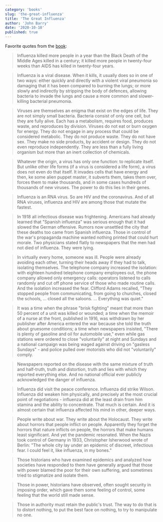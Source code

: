 ```yaml
---
category: 'books'
slug: 'the-great-influenza'
title: 'The Great Influenza'
author: 'John Barry'
date: '2020-10-10'
published: true
---
```


Favorite quotes from the [book](https://amzn.eu/fBjGHkS):

> Influenza killed more people in a year than the Black Death of the Middle Ages killed in a century; it killed more people in twenty-four weeks than AIDS has killed in twenty-four years.

> Influenza is a viral disease. When it kills, it usually does so in one of two ways: either quickly and directly with a violent viral pneumonia so damaging that it has been compared to burning the lungs; or more slowly and indirectly by stripping the body of defences, allowing bacteria to invade the lungs and cause a more common and slower-killing bacterial pneumonia.

> Viruses are themselves an enigma that exist on the edges of life. They are not simply small bacteria. Bacteria consist of only one cell, but they are fully alive. Each has a metabolism, requires food, produces waste, and reproduces by division. Viruses do not eat or burn oxygen for energy. They do not engage in any process that could be considered metabolic. They do not produce waste. They do not have sex. They make no side products, by accident or design. They do not even reproduce independently. They are less than a fully living organism but more than an inert collection of chemicals.

> Whatever the origin, a virus has only one function: to replicate itself. But unlike other life forms (if a virus is considered a life form), a virus does not even do that itself. It invades cells that have energy and then, ke some alien puppet master, it subverts them, takes them over, forces them to make thousands, and in some cases hundreds of thousands of new viruses. The power to do this lies in their genes.

> Influenza is an RNA virus. So are HIV and the coronavirus. And of all RNA viruses, influenza and HIV are among those that mutate the fastest.

> In 1918 all infectious disease was frightening. Americans had already learned that "Spanish influenza" was serious enough that it had slowed the German offensive. Rumors now unsettled the city that these deaths too came from Spanish influenza. Those in control of the war's propaganda machine wanted nothing printed that could hurt morale. Two physicians stated flatly to newspapers that the men had not died of influenza. They were lying.

> In virtually every home, someone was ill. People were already avoiding each other, turning their heads away if they had to talk, isolating themselves. The telephone company increased the isolation: with eighteen hundred telephone company employees out, the phone company allowed only emergency calls: operators listened to calls randomly and cut off phone service of those who made routine calls. And the isolation increased the fear. Clifford Adams recalled, "They stopped people from communicating, from going to churches, closed the schools, ... closed all the saloons. ... Everything was quiet."

> It was a time when the phrase "brisk fighting" meant that more than 50 percent of a unit was killed or wounded; a time when the memoir of a nurse at the front, published in 1916, was withdrawn by her publisher after America entered the war because she told the truth about gruesome conditions; a time when newspapers insisted, "There is plenty of gasoline and oil for automobile use," even while gas stations were ordered to close "voluntarily" at night and Sundays and a national campaign was being waged against driving on "gasless Sundays" - and police pulled over motorists who did not "voluntarily" comply.

> Newspapers reported on the disease with the same mixture of truth and half-truth, truth and distortion, truth and lies with which they reported everything else. And no national official ever publicly acknowledged the danger of influenza.

> Influenza did visit the peace conference. Influenza did strike Wilson. Influenza did weaken him physically, and precisely at the most crucial point of negotiations - influenza did at the least drain from him stamina and the ability to concentrate. That much is certain. And it is almost certain that influenza affected his mind in other, deeper ways.

> People write about war. They write about the Holocaust. They write about horrors that people inflict on people. Apparently they forget the horrors that nature inflicts on people, the horrors that make humans least significant. And yet the pandemic resonated. When the Nazis took control of Germany in 1933, Christopher Isherwood wrote of Berlin: "The whole city lay under an epidemic of discreet, infectious fear. I could feel it, like influenza, in my bones."

> Those historians who have examined epidemics and analyzed how societies have responded to them have generally argued that those with power blamed the poor for their own suffering, and sometimes tried to stigmatize and isolate them.

> Those in power, historians have observed, often sought security in imposing order, which gave them some feeling of control, some feeling that the world still made sense.

> Those in authority must retain the public's trust. The way to do that is to distort nothing, to put the best face on nothing, to try to manipulate no one.
